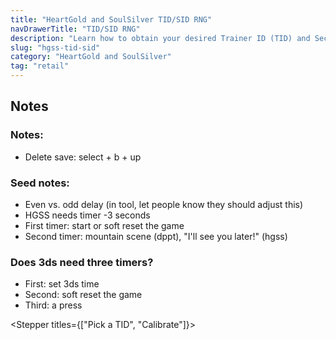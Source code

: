 ```yaml
---
title: "HeartGold and SoulSilver TID/SID RNG"
navDrawerTitle: "TID/SID RNG"
description: "Learn how to obtain your desired Trainer ID (TID) and Secret ID (SID) combo on Retail in HeartGold and SoulSilver."
slug: "hgss-tid-sid"
category: "HeartGold and SoulSilver"
tag: "retail"
---
```


## Notes

### Notes:

- Delete save: select + b + up

### Seed notes:

- Even vs. odd delay (in tool, let people know they should adjust this)
- HGSS needs timer -3 seconds
- First timer: start or soft reset the game
- Second timer: mountain scene (dppt), "I'll see you later!" (hgss)

### Does 3ds need three timers?

- First: set 3ds time
- Second: soft reset the game
- Third: a press

<Stepper titles={["Pick a TID", "Calibrate"]}>

<Step step={0}>

<Id4Searcher />

</Step>

<Step step={1}>

<Id4Finder />

</Step>

</Stepper>
